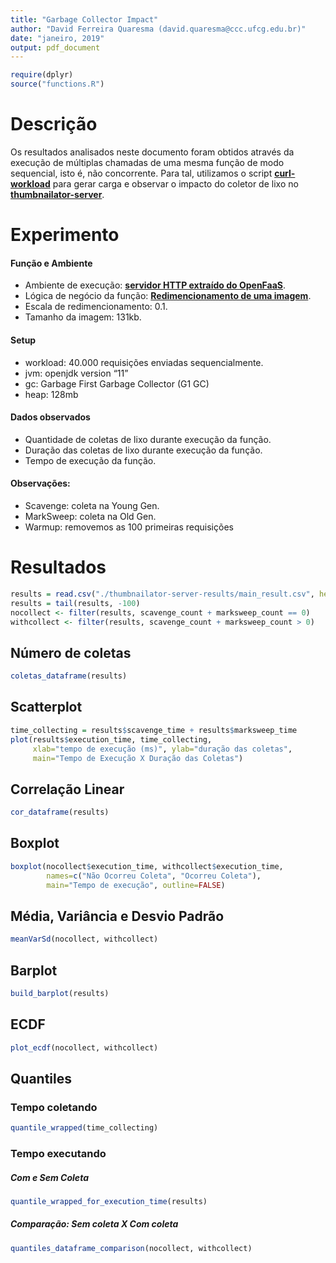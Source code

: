 ```yaml
---
title: "Garbage Collector Impact"
author: "David Ferreira Quaresma (david.quaresma@ccc.ufcg.edu.br)"
date: "janeiro, 2019"
output: pdf_document
---
```


```r
require(dplyr)
source("functions.R")
```

# Descrição
Os resultados analisados neste documento foram obtidos através da execução de múltiplas chamadas de uma mesma função de modo sequencial, isto é, não concorrente. Para tal, utilizamos o script [**curl-workload**](https://github.com/dfquaresma/pibic-faas/blob/master/analysis/curl-workload.sh) para gerar carga e observar o impacto do coletor de lixo no [**thumbnailator-server**](https://github.com/dfquaresma/pibic-faas/tree/master/functions/thumbnailator/thumbnailator-server-maven).

# Experimento
#### Função e Ambiente
- Ambiente de execução: [**servidor HTTP extraído do OpenFaaS**](https://github.com/dfquaresma/pibic-faas/blob/master/functions/thumbnailator/thumbnailator-server-maven/src/main/java/com/thumbnailator/server/App.java).
- Lógica de negócio da função: [**Redimencionamento de uma imagem**](https://github.com/dfquaresma/pibic-faas/blob/master/functions/thumbnailator/thumbnailator-server-maven/src/main/java/com/thumbnailator/function/Handler.java).
- Escala de redimencionamento: 0.1.
- Tamanho da imagem: 131kb.

#### Setup
- workload: 40.000 requisições enviadas sequencialmente.
- jvm: openjdk version "11"
- gc:  Garbage First Garbage Collector (G1 GC) 
- heap: 128mb

#### Dados observados 
- Quantidade de coletas de lixo durante execução da função.
- Duração das coletas de lixo durante execução da função.
- Tempo de execução da função.

#### Observações:
- Scavenge: coleta na Young Gen.
- MarkSweep: coleta na Old Gen.
- Warmup: removemos as 100 primeiras requisições

# Resultados
```r
results = read.csv("./thumbnailator-server-results/main_result.csv", header=T, dec=".")
results = tail(results, -100)
nocollect <- filter(results, scavenge_count + marksweep_count == 0)
withcollect <- filter(results, scavenge_count + marksweep_count > 0)
```

## Número de coletas
```r
coletas_dataframe(results)
```

## Scatterplot
```r
time_collecting = results$scavenge_time + results$marksweep_time
plot(results$execution_time, time_collecting,
     xlab="tempo de execução (ms)", ylab="duração das coletas",
     main="Tempo de Execução X Duração das Coletas")
```

## Correlação Linear
```r
cor_dataframe(results)
```

## Boxplot
```r
boxplot(nocollect$execution_time, withcollect$execution_time,
        names=c("Não Ocorreu Coleta", "Ocorreu Coleta"),
        main="Tempo de execução", outline=FALSE)
```

## Média, Variância e Desvio Padrão
```r
meanVarSd(nocollect, withcollect)
```

## Barplot
```r
build_barplot(results)
```

## ECDF
```r
plot_ecdf(nocollect, withcollect)
```

## Quantiles
### Tempo coletando
```r
quantile_wrapped(time_collecting)
```

### Tempo executando 
##### Com e Sem Coleta
```r
quantile_wrapped_for_execution_time(results)
```

##### Comparação: Sem coleta X Com coleta
```r
quantiles_dataframe_comparison(nocollect, withcollect)
```
